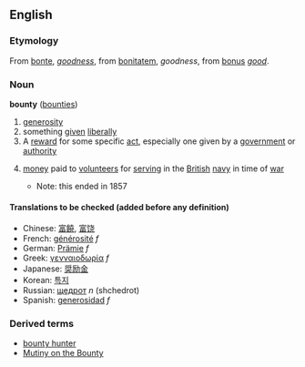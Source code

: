 ==English==

===Etymology===
From {{OF.}} [[bonte]], ''[[goodness]]'', from {{L.}} [[bonitatem]], ''goodness'', from [[bonus]] ''[[good]]''.

===Noun===
'''bounty''' ([[bounties]])
#[[generosity]]
#something [[given]] [[liberally]]
#A [[reward]] for some specific [[act]], especially one given by a [[government]] or [[authority]]
#{{nautical}} [[money]] paid to [[volunteer]]s for [[serving]] in the [[British]] [[navy]] in time of [[war]]
#*Note: this ended in 1857
====Translations to be checked (added before any definition)====
*Chinese: [[富饒]], [[富饶]]
*French: [[générosité]] ''f''
*German: [[Prämie]] ''f''
*Greek: [[γενναιοδωρία]] ''f''
*Japanese: [[奨励金]]
*Korean: [[특지]]
*Russian: [[щедрот]] ''n'' (shchedrot)
*Spanish: [[generosidad]] ''f''
===Derived terms===
*[[bounty hunter]]
*[[Mutiny on the Bounty]]